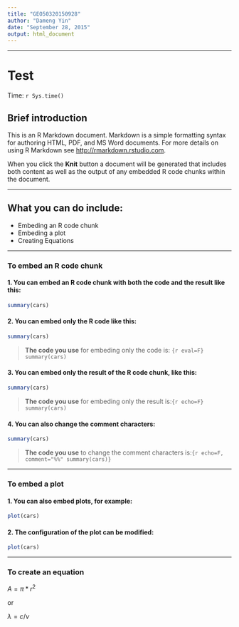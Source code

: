 ```yaml
---
title: "GEO50320150928"
author: "Dameng Yin"
date: "September 28, 2015"
output: html_document
---
```

***
# Test
Time: `r Sys.time()`

## Brief introduction
This is an R Markdown document. Markdown is a simple formatting syntax for authoring HTML, PDF, and MS Word documents. For more details on using R Markdown see <http://rmarkdown.rstudio.com>.

When you click the **Knit** button a document will be generated that includes both content as well as the output of any embedded R code chunks within the document. 

***
## What you can do include:
* Embeding an R code chunk
* Embeding a plot
* Creating Equations

***
### To embed an R code chunk

#### 1. You can embed an R code chunk with both the code and the result like this:

```r
summary(cars)
```

#### 2. You can embed only the R code like this:

```r
summary(cars)
```

> **The code you use** for embeding only the code is: `{r eval=F} summary(cars)`

#### 3. You can embed only the result of the R code chunk, like this:
```r
summary(cars)
```
> **The code you use** for embeding only the result is:`{r echo=F} summary(cars)`

#### 4. You can also change the comment characters:

```r
summary(cars)
```

> **The code you use** to change the comment characters is:`{r echo=F, comment="%%" summary(cars)}`

***
### To embed a plot

#### 1. You can also embed plots, for example:

```r
plot(cars)
```

#### 2. The configuration of the plot can be modified:

```r
plot(cars)
```

***
### To create an equation
$A = \pi * r^{2}$

or

$\lambda = c/\nu$
